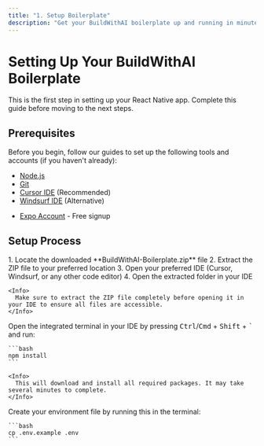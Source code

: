 ```yaml
---
title: "1. Setup Boilerplate"
description: "Get your BuildWithAI boilerplate up and running in minutes"
---
```


# Setting Up Your BuildWithAI Boilerplate

<Note>
  This is the first step in setting up your React Native app. Complete this guide before moving to the next steps.
</Note>

## Prerequisites

Before you begin, follow our guides to set up the following tools and accounts (if you haven't already):

<CardGroup cols={2}>
  <Card title="Required Software" icon="wrench">
    <ul className="mt-2">
      <li><a href="/quickstart/setup-nodejs"><u>Node.js</u></a></li>
      <li><a href="/quickstart/setup-git"><u>Git</u></a></li>
      <li><a href="/quickstart/setup-cursor"><u>Cursor IDE</u></a> (Recommended)</li>
      <li><a href="/quickstart/setup-windsurf"><u>Windsurf IDE</u></a> (Alternative)</li>
    </ul>
  </Card>
  
  <Card title="Required Account" icon="user">
    <ul className="mt-2">
      <li><a href="/quickstart/setup-expo-account"><u>Expo Account</u></a> - Free signup</li>
    </ul>
  </Card>
</CardGroup>

## Setup Process

<Steps>
  <Step title="Unpack the Boilerplate">
    1. Locate the downloaded **BuildWithAI-Boilerplate.zip** file
    2. Extract the ZIP file to your preferred location
    3. Open your preferred IDE (Cursor, Windsurf, or any other code editor)
    4. Open the extracted folder in your IDE

    <Info>
      Make sure to extract the ZIP file completely before opening it in your IDE to ensure all files are accessible.
    </Info>
  </Step>
  <Step title="Install Dependencies">
    Open the integrated terminal in your IDE by pressing <kbd>Ctrl</kbd>/<kbd>Cmd</kbd> + <kbd>Shift</kbd> + <kbd>`</kbd> and run:

    ```bash
    npm install
    ```

    <Info>
      This will download and install all required packages. It may take several minutes to complete.
    </Info>
  </Step>
  <Step title="Set Up Environment Variables">
    Create your environment file by running this in the terminal:

    ```bash
    cp .env.example .env
    ```
  </Step>
</Steps>

